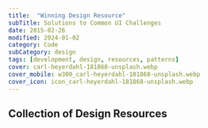 ---
title:  "Winning Design Resource"
subTitle: Solutions to Common UI Challenges
date: 2015-02-26
modified: 2024-01-02
category: Code
subCategory: design
tags: [development, design, resources, patterns]
cover: carl-heyerdahl-181868-unsplash.webp
cover_mobile: w300_carl-heyerdahl-181868-unsplash.webp
cover_icon: icon_carl-heyerdahl-181868-unsplash.webp
---


## Collection of Design Resources

<section>
  <Gist path="justsml/badccebfb44fd20dae39b49a2e29085b" disableStyles={true}></Gist>
</section>
